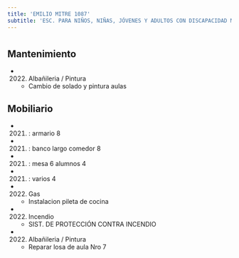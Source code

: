 ```yaml
---
title: 'EMILIO MITRE 1087'
subtitle: 'ESC. PARA NIÑOS, NIÑAS, JÓVENES Y ADULTOS CON DISCAPACIDAD MENTAL Y FORMACIÓN INTEGRAL N° 01 ALFONSINA STORNI'
---
```


#


## Mantenimiento

*  (2022) Albañileria / Pintura 
    + Cambio de solado y pintura aulas


## Mobiliario

*  (2021) : armario 8 

*  (2021) : banco largo comedor 8 

*  (2021) : mesa 6 alumnos 4 

*  (2021) : varios 4 




*  (2022) Gas 
    + Instalacion pileta de cocina

*  (2022) Incendio 
    + SIST. DE PROTECCIÓN CONTRA INCENDIO

*  (2022) Albañileria / Pintura 
    + Reparar losa de aula Nro 7



